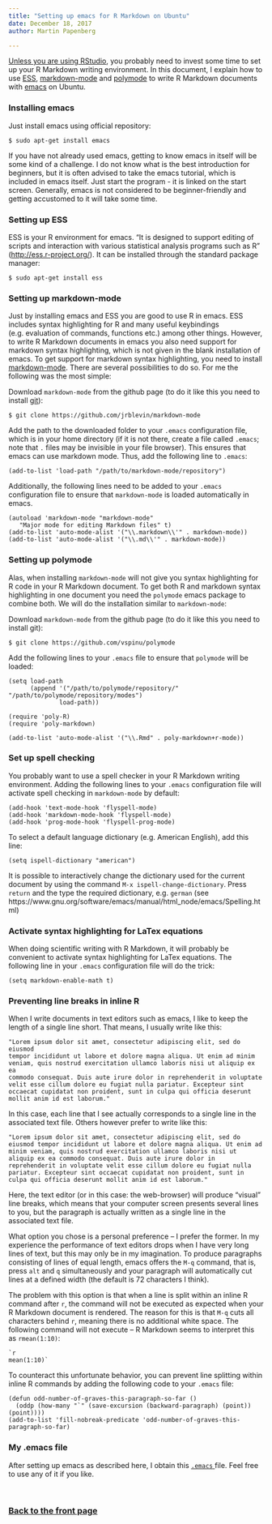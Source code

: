 ```yaml
---
title: "Setting up emacs for R Markdown on Ubuntu"
date: December 18, 2017
author: Martin Papenberg

---
```


<a href="usingrmarkdown.html" target="_blank">Unless you are using
RStudio</a>, you probably need to invest some time to set up your R
Markdown writing environment. In this document, I explain how to use <a
href="http://ess.r-project.org/" target="_blank">ESS</a>, <a
href="https://jblevins.org/projects/markdown-mode/" target="_blank">
markdown-mode</a> and <a href="https://github.com/vspinu/polymode"
target="_blank">polymode</a> to write R Markdown documents with <a
href="https://www.gnu.org/software/emacs/" target="_blank">emacs</a> on
Ubuntu.

### Installing emacs

Just install emacs using official repository:

```
$ sudo apt-get install emacs
```

If you have not already used emacs, getting to know emacs in itself will
be some kind of a challenge. I do not know what is the best introduction
for beginners, but it is often advised to take the emacs tutorial, which
is included in emacs itself. Just start the program - it is linked on
the start screen. Generally, emacs is not considered to be
beginner-friendly and getting accustomed to it will take some time.

### Setting up ESS

ESS is your R environment for emacs. "It is designed to support editing
of scripts and interaction with various statistical analysis programs
such as R" (<a href="http://ess.r-project.org/"
target="_blank">http://ess.r-project.org/</a>). It can be installed
through the standard package manager:

```
$ sudo apt-get install ess
```

### Setting up markdown-mode

Just by installing emacs and ESS you are good to use R in emacs. ESS
includes syntax highlighting for R and many useful keybindings
(e.g. evaluation of commands, functions etc.) among other
things. However, to write R Markdown documents in emacs you also need
support for markdown syntax highlighting, which is not given in the
blank installation of emacs. To get support for markdown syntax
highlighting, you need to install <a
href="https://jblevins.org/projects/markdown-mode/" target="_blank">
markdown-mode</a>. There are several possibilities to do so. For me the
following was the most simple:

Download `markdown-mode` from the github page (to do it like this you
need to install <a href="https://git-scm.com/" target="_blank">
git</a>):

```
$ git clone https://github.com/jrblevin/markdown-mode
```

Add the path to the downloaded folder to your `.emacs` configuration
file, which is in your home directory (if it is not there, create a file
called `.emacs`; note that `.` files may be invisible in your file
browser). This ensures that emacs can use markdown mode. Thus, add the
following line to `.emacs`:

```
(add-to-list 'load-path "/path/to/markdown-mode/repository")
```

Additionally, the following lines need to be added to your `.emacs`
configuration file to ensure that `markdown-mode` is loaded
automatically in emacs.

```
(autoload 'markdown-mode "markdown-mode"
   "Major mode for editing Markdown files" t)
(add-to-list 'auto-mode-alist '("\\.markdown\\'" . markdown-mode))
(add-to-list 'auto-mode-alist '("\\.md\\'" . markdown-mode))
```

### Setting up polymode

Alas, when installing `markdown-mode` will not give you syntax
highlighting for R code in your R Markdown document. To get both R and
markdown syntax highlighting in one document you need the `polymode`
emacs package to combine both. We will do the installation similar to
`markdown-mode`:

Download `markdown-mode` from the github page (to do it like this you
need to install git):

```
$ git clone https://github.com/vspinu/polymode
```

Add the following lines to your `.emacs` file to ensure that `polymode`
will be loaded:

```
(setq load-path
      (append '("/path/to/polymode/repository/"  "/path/to/polymode/repository/modes")
              load-path))

(require 'poly-R)
(require 'poly-markdown)

(add-to-list 'auto-mode-alist '("\\.Rmd" . poly-markdown+r-mode))
```

### Set up spell checking

You probably want to use a spell checker in your R Markdown writing
environment. Adding the following lines to your `.emacs` configuration
file will activate spell checking in `markdown-mode` by default: 

```
(add-hook 'text-mode-hook 'flyspell-mode)
(add-hook 'markdown-mode-hook 'flyspell-mode)
(add-hook 'prog-mode-hook 'flyspell-prog-mode)
```

To select a default language dictionary (e.g. American English), add
this line:

```
(setq ispell-dictionary "american") 
```

It is possible to interactively change the dictionary used for the
current document by using the command
`M-x ispell-change-dictionary`. Press `return` and the type the required
dictionary, e.g. `german` (see
https://www.gnu.org/software/emacs/manual/html_node/emacs/Spelling.html)

### Activate syntax highlighting for LaTex equations

When doing scientific writing with R Markdown, it will probably be
convenient to activate syntax highlighting for LaTex equations. The
following line in your `.emacs` configuration file will do the trick: 

```
(setq markdown-enable-math t)
```

### Preventing line breaks in inline R

When I write documents in text editors such as emacs, I like to keep the
length of a single line short. That means, I usually write like this:

```
"Lorem ipsum dolor sit amet, consectetur adipiscing elit, sed do eiusmod
tempor incididunt ut labore et dolore magna aliqua. Ut enim ad minim
veniam, quis nostrud exercitation ullamco laboris nisi ut aliquip ex ea
commodo consequat. Duis aute irure dolor in reprehenderit in voluptate
velit esse cillum dolore eu fugiat nulla pariatur. Excepteur sint
occaecat cupidatat non proident, sunt in culpa qui officia deserunt
mollit anim id est laborum."
```

In this case, each line that I see actually corresponds to a single line
in the associated text file. Others however prefer to write like this:

```
"Lorem ipsum dolor sit amet, consectetur adipiscing elit, sed do eiusmod tempor incididunt ut labore et dolore magna aliqua. Ut enim ad minim veniam, quis nostrud exercitation ullamco laboris nisi ut aliquip ex ea commodo consequat. Duis aute irure dolor in reprehenderit in voluptate velit esse cillum dolore eu fugiat nulla pariatur. Excepteur sint occaecat cupidatat non proident, sunt in culpa qui officia deserunt mollit anim id est laborum."
```

Here, the text editor (or in this case: the web-browser) will produce
"visual" line breaks, which means that your computer screen presents
several lines to you, but the paragraph is actually written as a single
line in the associated text file.

What option you chose is a personal preference -- I prefer the
former. In my experience the performance of text editors drops when I
have very long lines of text, but this may only be in my imagination. To
produce paragraphs consisting of lines of equal length, emacs offers the
`M-q` command, that is, press `alt` and `q` simultaneously and your
paragraph will automatically cut lines at a defined width (the default
is 72 characters I think).

The problem with this option is that when a line is split within an
inline R command after `r`, the command will not be executed as expected
when your R Markdown document is rendered. The reason for this is that
`M-q` cuts all characters behind `r`, meaning there is no additional
white space. The following command will not execute -- R Markdown seems
to interpret this as `rmean(1:10)`:


```
`r
mean(1:10)`
```

To counteract this unfortunate behavior, you can prevent line splitting
within inline R commands by adding the following code to your `.emacs`
file:

```
(defun odd-number-of-graves-this-paragraph-so-far ()
  (oddp (how-many "`" (save-excursion (backward-paragraph) (point)) (point))))
(add-to-list 'fill-nobreak-predicate 'odd-number-of-graves-this-paragraph-so-far)
```

### My .emacs file

After setting up emacs as described here, I obtain this <a
href="https://raw.githubusercontent.com/m-Py/m-Py.github.io/master/rmdsource/.emacs"
target="_blank">`.emacs` </a>file. Feel free to use any of it if you
like.

&nbsp;

### <a href="index.html">Back to the front page</a>

&nbsp;

